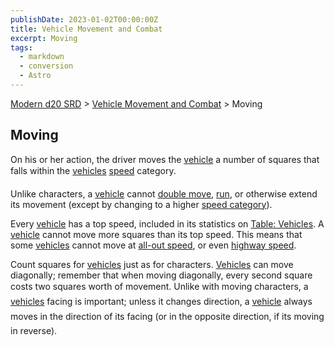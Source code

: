 ```yaml
---
publishDate: 2023-01-02T00:00:00Z
title: Vehicle Movement and Combat
excerpt: Moving
tags:
  - markdown
  - conversion
  - Astro
---
```


[Modern d20 SRD](/#modernD20) > [Vehicle Movement and Combat](modern-d20-srd-vehicle-movement-and-combat-index) > Moving

## Moving

On his or her action, the driver moves the [vehicle](modern-d20-srd-equipment-equipment-vehicles) a number of squares that falls within the [vehicles](modern-d20-srd-equipment-equipment-vehicles) [speed](modern-d20-srd-vehicle-movement-and-combat-vehicle-speed) category.

Unlike characters, a [vehicle](modern-d20-srd-equipment-equipment-vehicles) cannot [double move](modern-d20-srd-combat-full-round-actions), [run](modern-d20-srd-combat-full-round-actions), or otherwise extend its movement (except by changing to a higher [speed category](modern-d20-srd-vehicle-movement-and-combat-declaring-speed)).

Every [vehicle](modern-d20-srd-equipment-equipment-vehicles) has a top speed, included in its statistics on [Table: Vehicles](modern-d20-srd-equipment-equipment-vehicles). A [vehicle](modern-d20-srd-equipment-equipment-vehicles) cannot move more squares than its top speed. This means that some [vehicles](modern-d20-srd-equipment-equipment-vehicles) cannot move at [all-out speed](modern-d20-srd-vehicle-movement-and-combat-declaring-speed), or even [highway speed](modern-d20-srd-vehicle-movement-and-combat-declaring-speed).

Count squares for [vehicles](modern-d20-srd-equipment-equipment-vehicles) just as for characters. [Vehicles](modern-d20-srd-equipment-equipment-vehicles) can move diagonally; remember that when moving diagonally, every second square costs two squares worth of movement. Unlike with moving characters, a [vehicles](modern-d20-srd-equipment-equipment-vehicles) facing is important; unless it changes direction, a [vehicle](modern-d20-srd-equipment-equipment-vehicles) always moves in the direction of its facing (or in the opposite direction, if its moving in reverse).
